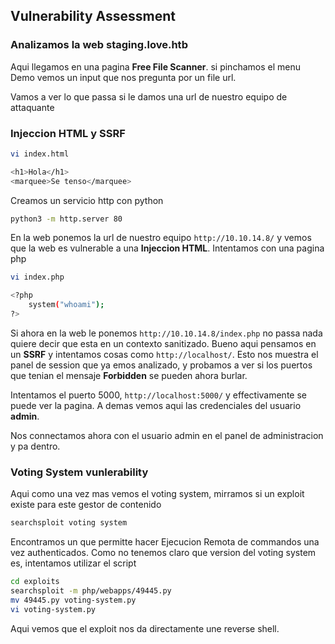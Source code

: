 ## Vulnerability Assessment {-}

### Analizamos la web staging.love.htb {-}

Aqui llegamos en una pagina **Free File Scanner**. si pinchamos el menu Demo vemos un input que nos pregunta por un file url.

Vamos a ver lo que passa si le damos una url de nuestro equipo de attaquante

### Injeccion HTML y SSRF {-}

```bash
vi index.html

<h1>Hola</h1>
<marquee>Se tenso</marquee>
```

Creamos un servicio http con python

```bash
python3 -m http.server 80
```

En la web ponemos la url de nuestro equipo `http://10.10.14.8/` y vemos que la web es vulnerable a una **Injeccion HTML**.
Intentamos con una pagina php

```bash
vi index.php

<?php
    system("whoami");
?>
```

Si ahora en la web le ponemos `http://10.10.14.8/index.php` no passa nada quiere decir que esta en un contexto sanitizado.
Bueno aqui pensamos en un **SSRF** y intentamos cosas como `http://localhost/`. Esto nos muestra el panel de session que ya emos analizado,
y probamos a ver si los puertos que tenian el mensaje **Forbidden** se pueden ahora burlar. 

Intentamos el puerto 5000, `http://localhost:5000/` y effectivamente se puede ver la pagina. A demas vemos aqui las credenciales del usuario **admin**.

Nos connectamos ahora con el usuario admin en el panel de administracion y pa dentro.

### Voting System vunlerability {-}

Aqui como una vez mas vemos el voting system, mirramos si un exploit existe para este gestor de contenido

```bash
searchsploit voting system
```

Encontramos un que permitte hacer Ejecucion Remota de commandos una vez authenticados. Como no tenemos claro que version del voting system es,
intentamos utilizar el script

```bash
cd exploits
searchsploit -m php/webapps/49445.py
mv 49445.py voting-system.py
vi voting-system.py
```

Aqui vemos que el exploit nos da directamente une reverse shell.


